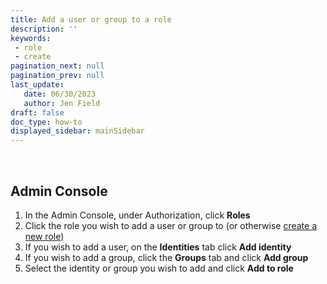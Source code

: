```yaml
---
title: Add a user or group to a role
description: ''
keywords: 
 - role
 - create
pagination_next: null
pagination_prev: null
last_update: 
   date: 06/30/2023
   author: Jen Field
draft: false
doc_type: how-to
displayed_sidebar: mainSidebar
---
```



<Row>
  <Col span={6}>
    <Alert message="Scribing/testing/editing complete. Handoff to Patti" type="success" />
  </Col>
</Row>
<br />

## Admin Console
1. In the Admin Console, under Authorization, click **Roles**  
2. Click the role you wish to add a user or group to (or otherwise [create a new role](./create-role))  
3. If you wish to add a user, on the **Identities** tab click **Add identity**   
4. If you wish to add a group, click the **Groups** tab and click **Add group**    
5. Select the identity or group you wish to add and click **Add to role**  


